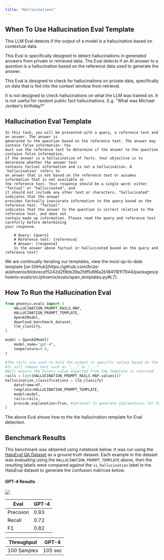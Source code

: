 ```yaml
---
title: "Hallucinations"
---
```


## When To Use Hallucination Eval Template

This LLM Eval detects if the output of a model is a hallucination based on contextual data.

This Eval is specifically designed to detect hallucinations in generated answers from private or retrieved data. The Eval detects if an AI answer to a question is a hallucination based on the reference data used to generate the answer.

<Info>
This Eval is designed to check for hallucinations on private data, specifically on data that is fed into the context window from retrieval.

It is not designed to check hallucinations on what the LLM was trained on. It is not useful for random public fact hallucinations. E.g. "What was Michael Jordan's birthday?"

</Info>

## Hallucination Eval Template

```
In this task, you will be presented with a query, a reference text and an answer. The answer is
generated to the question based on the reference text. The answer may contain false information. You
must use the reference text to determine if the answer to the question contains false information,
if the answer is a hallucination of facts. Your objective is to determine whether the answer text
contains factual information and is not a hallucination. A 'hallucination' refers to
an answer that is not based on the reference text or assumes information that is not available in
the reference text. Your response should be a single word: either "factual" or "hallucinated", and
it should not include any other text or characters. "hallucinated" indicates that the answer
provides factually inaccurate information to the query based on the reference text. "factual"
indicates that the answer to the question is correct relative to the reference text, and does not
contain made up information. Please read the query and reference text carefully before determining
your response.

    # Query: {query}
    # Reference text: {reference}
    # Answer: {response}
    Is the answer above factual or hallucinated based on the query and reference text?
```

<Info>
We are continually iterating our templates, view the most up-to-date template [on GitHub](https://github.com/Arize-ai/phoenix/blob/ecef5242d2f9bb39a2fdf5d96a2b1841191f7944/packages/phoenix-evals/src/phoenix/evals/span_templates.py#L7).

</Info>

## How To Run the Hallucination Eval

```python
from phoenix.evals import (
    HALLUCINATION_PROMPT_RAILS_MAP,
    HALLUCINATION_PROMPT_TEMPLATE,
    OpenAIModel,
    download_benchmark_dataset,
    llm_classify,
)

model = OpenAIModel(
    model_name="gpt-4",
    temperature=0.0,
)

#The rails are used to hold the output to specific values based on the template
#It will remove text such as ",,," or "..."
#Will ensure the binary value expected from the template is returned 
rails = list(HALLUCINATION_PROMPT_RAILS_MAP.values())
hallucination_classifications = llm_classify(
    dataframe=df, 
    template=HALLUCINATION_PROMPT_TEMPLATE, 
    model=model, 
    rails=rails,
    provide_explanation=True, #optional to generate explanations for the value produced by the eval LLM
)
```

The above Eval shows how to the the hallucination template for Eval detection.

## Benchmark Results

This benchmark was obtained using notebook below. It was run using the [HaluEval QA Dataset](https://github.com/RUCAIBox/HaluEval/blob/main/data/qa_data.json) as a ground truth dataset. Each example in the dataset was evaluating using the `HALLUCINATION_PROMPT_TEMPLATE` above, then the resulting labels were compared against the `is_hallucination` label in the HaluEval dataset to generate the confusion matrices below.

<Card title="Google Colaboratory" icon="/images/gc.ico" horizontal href="https://colab.research.google.com/github/Arize-ai/phoenix/blob/main/tutorials/evals/evaluate_hallucination_classifications.ipynb"/>

#### GPT-4 Results

<Frame caption="Scikit GPT-4">
  <img src="/images/8db2c19b-image.jpeg" />
</Frame>

| Eval      | GPT-4 |
| --------- | ----- |
| Precision | 0.93  |
| Recall    | 0.72  |
| F1        | 0.82  |

| Throughput  | GPT-4   |
| ----------- | ------- |
| 100 Samples | 105 sec |


